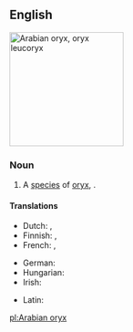 ==English==
[[File:Reem-Lavan001.jpg|thumb|200px|Arabian oryx, ''oryx leucoryx'']]
{{wikipedia}}
{{wikispecies|Oryz leucoryx}}
===Noun===
{{en-noun|head=[[Arabian]] [[oryx]]|es|Arabian oryx}}

# A [[species]] of [[oryx]], {{taxlink|Oryx leucoryx|species}}.

====Translations====
{{trans-top|''Oryx leucoryx''}}
* Dutch: {{t|nl|Arabische oryx|m}}, {{t|nl|witte oryx|m}}
* Finnish: {{t|fi|valkobeisa}}, {{t|fi|arabiankeihäsantilooppi}}
* French: {{t|fr|oryx béatrix|m}}, {{t+|fr|oryx d'Arabie|m}}
{{trans-mid}}
* German: {{t|de|arabischer Oryx}}
* Hungarian: {{t|hu|arab bejza}}
* Irish: {{t|ga|oracs Arabach|m}}
{{trans-bottom}}

{{checktrans-top}}
* Latin: {{t-check|la|Oryx leucoryx}}
{{trans-bottom}}

[[pl:Arabian oryx]]